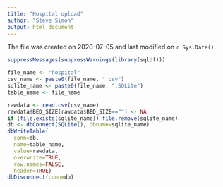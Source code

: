 ```yaml
---
title: "Hospital upload"
author: "Steve Simon"
output: html_document
---
```


The file was created on 2020-07-05 and last modified on `r Sys.Date()`.

```r
suppressMessages(suppressWarnings(library(sqldf)))
```

```r
file_name <- "hospital"
csv_name <- paste0(file_name, ".csv")
sqlite_name <- paste0(file_name, ".SQLite")
table_name <- file_name

rawdata <- read.csv(csv_name)
rawdata$BED_SIZE[rawdata$BED_SIZE==""] <- NA
if (file.exists(sqlite_name)) file.remove(sqlite_name)
db <- dbConnect(SQLite(), dbname=sqlite_name)
dbWriteTable(
  conn=db, 
  name=table_name, 
  value=rawdata,
  overwrite=TRUE, 
  row.names=FALSE, 
  header=TRUE)
dbDisconnect(conn=db)
```